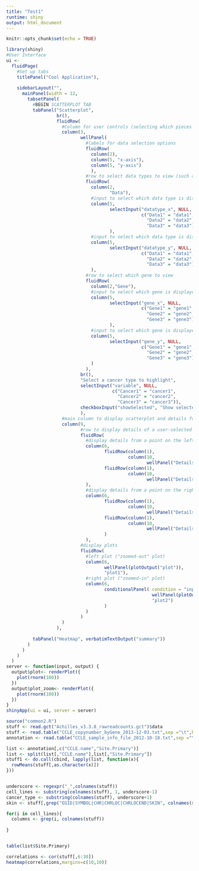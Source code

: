 ```yaml
---
title: "Test1"
runtime: shiny
output: html_document
---
```


```r
knitr::opts_chunk$set(echo = TRUE)
```

```r
library(shiny)
#User Interface
ui <- 
  fluidPage( 
    #Set up tabs
    titlePanel("Cool Application"),
    
    sidebarLayout("",
      mainPanel(width = 12,
        tabsetPanel(
          #BEGIN SCATTERPLOT TAB
          tabPanel("Scatterplot", 
                   br(),
                   fluidRow(
                     #Column for user controls (selecting which pieces of data to view and highlight)
                     column(3,
                            wellPanel(
                              #labels for data selection options
                              fluidRow(
                                column(2),
                                column(5, "x-axis"),
                                column(5, "y-axis")
                                ),
                              #row to select data types to view (such as RNAseq or DNA copy number)
                              fluidRow(
                                column(2,
                                       "Data"),
                                #input to select which data type is displayed on the x-axis
                                column(5,
                                       selectInput("datatype_x", NULL,
                                                   c("Data1" = "data1",
                                                     "Data2" = "data2",
                                                     "Data3" = "data3"))
                                       ),
                                #input to select which data type is displayed on the y-axis
                                column(5,
                                       selectInput("datatype_y", NULL,
                                                   c("Data1" = "data1",
                                                     "Data2" = "data2",
                                                     "Data3" = "data3")))
                                ),
                              #row to select which gene to view
                              fluidRow(
                                column(2,"Gene"),
                                #input to select which gene is displayed on the x-axis
                                column(5,
                                       selectInput("gene_x", NULL,
                                                   c("Gene1" = "gene1",
                                                     "Gene2" = "gene2",
                                                     "Gene3" = "gene3"))
                                       ),
                                #input to select which gene is displayed on the y-axis
                                column(5,
                                       selectInput("gene_y", NULL,
                                                   c("Gene1" = "gene1",
                                                     "Gene2" = "gene2",
                                                     "Gene3" = "gene3")))
                                )
                              ),
                            br(),
                            "Select a cancer type to highlight",
                            selectInput("variable", NULL,
                                        c("Cancer1" = "cancer1",
                                          "Cancer2" = "cancer2",
                                          "Cancer3" = "cancer3")),
                            checkboxInput("showSelected", "Show selected cancers only?", FALSE)
                            ),
                     #main column to display scatterplot and details for a selected point on the scatterplot)
                     column(9,
                            #row to display details of a user-selected point
                            fluidRow(
                              #display details from a point on the left plot ("zoomed-out" plot)
                              column(6, 
                                     fluidRow(column(1),
                                              column(10,
                                                     wellPanel("Details 1a (cell line, cancer type)"))),
                                     fluidRow(column(1),
                                              column(10,
                                                     wellPanel("Details 1b (rnaseq info, dna copy, etc)")))
                              ), 
                              #display details from a point on the right plot ("zoomed-in" plot)
                              column(6,
                                     fluidRow(column(1),
                                              column(10,
                                                     wellPanel("Details 1a (cell line, cancer type)"))),
                                     fluidRow(column(1),
                                              column(10,
                                                     wellPanel("Details 1b (rnaseq info, dna copy, etc)")))
                                     )
                              ),
                            #display plots
                            fluidRow(
                              #left plot ("zoomed-out" plot)
                              column(6,
                                     wellPanel(plotOutput("plot")),
                                     "plot1"),
                              #right plot ("zoomed-in" plot)
                              column(6,
                                     conditionalPanel( condition = "input.showSelected==FALSE",
                                                       wellPanel(plotOutput("plot_zoom")),
                                                       "plot2")
                                     )
                              )
                            )
                     )
                   ),
                   
          tabPanel("Heatmap", verbatimTextOutput("summary"))
        )
      )
    )
  )
server <- function(input, output) { 
  output$plot<- renderPlot({ 
    plot(rnorm(100)) 
  }) 
  output$plot_zoom<- renderPlot({ 
    plot(rnorm(100)) 
  }) 
}
shinyApp(ui = ui, server = server)
```
```r


source("common2.R")
stuff <- read.gct("Achilles_v3.3.8_rawreadcounts.gct")$data
stuff <- read.table("CCLE_copynumber_byGene_2013-12-03.txt",sep ="\t",header=T)
annotation <- read.table("CCLE_sample_info_file_2012-10-18.txt",sep ="\t",header=T)

list <- annotation[,c("CCLE.name","Site.Primary")]
list <- split(list[,"CCLE.name"],list[,"Site.Primary"])
stuff1 <- do.call(cbind, lapply(list, function(x){
  rowMeans(stuff[,as.character(x)])
}))


underscore <- regexpr("_",colnames(stuff))
cell_lines <- substring(colnames(stuff), 1, underscore-1)
cancer_type <- substring(colnames(stuff), underscore+1)
skin <- stuff[,grep("EGID|SYMBOL|CHR|CHRLOC|CHRLOCEND|SKIN", colnames(stuff))]

for(i in cell_lines){
  columns <- grep(i, colnames(stuff))
  
}


table(list$Site.Primary)

correlations <- cor(stuff[,6:30])
heatmap(correlations,margins=c(10,10))
```
